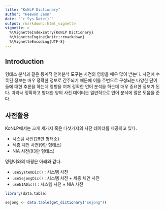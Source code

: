 ```yaml
---
title: "KoNLP Dictionary"
author: "Heewon Jeon"
date: "`r Sys.Date()`"
output: rmarkdown::html_vignette
vignette: >
  %\VignetteIndexEntry{KoNLP Dictionary}
  %\VignetteEngine{knitr::rmarkdown}
  %\VignetteEncoding{UTF-8}
---
```


## Introduction 

형태소 분석과 같은 통계적 언어분석 도구는 사전의 영향을 매우 많이 받는다. 사전에 수록된 정보는 매우 정확한 정보로 간주되기 때문에 이를 주변으로 구성되는 다양한 단어들에 대한 추론을 하는데 영향을 끼쳐 정확한 언어 분석을 하는데 매우 중요한 정보가 된다. 따라서 정확하고 방대한 양의 사전 데이터는 일반적으로 언어 분석에 많은 도움을 준다. 


## 사전활용

KoNLP에서는 크게 세가지 혹은 다섯가지의 사전 데이터를 제공하고 있다. 


- 시스템 사전(28만 형태소) 
- 세종 체언 사전(9만 형태소) 
- NIA 사전(93만 형태소)


명령어와의 매핑은 아래와 같다. 

- `useSystemDic()` : 시스템 사전
- `useSejongDic()` : 시스템 사전 + 세종 체언 사전 
- `useNIADic()` : 시스템 사전 + NIA 사전 


```r
library(data.table)

sejong <- data.table(get_dictionary("sejong"))


```





